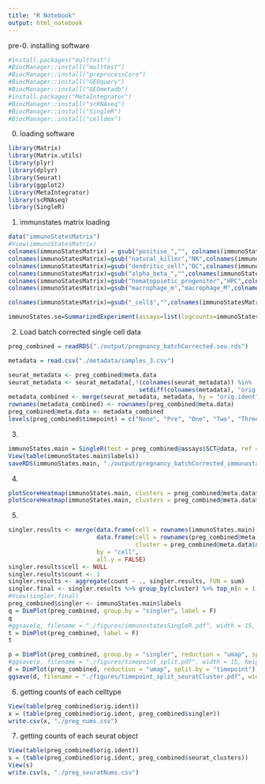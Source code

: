 ```yaml
---
title: "R Notebook"
output: html_notebook
---
```

pre-0. installing software
```r
#install.packages("multtest")
#BiocManager::install("multtest")
#BiocManager::install("preprocessCore")
#BiocManager::install("GEOquery")
#BiocManager::install("GEOmetadb")
#install.packages("MetaIntegrator")
#BiocManager::install("scRNAseq")
#BiocManager::install("SingleR")
#BiocManager::install("celldex")
```
0. loading software
```r
library(Matrix)
library(Matrix.utils)
library(plyr)
library(dplyr)
library(Seurat)
library(ggplot2)
library(MetaIntegrator)
library(scRNAseq)
library(SingleR) 
```

1. immunstates matrix loading
```r
data("immunoStatesMatrix") 
#View(immunoStatesMatrix)
colnames(immunoStatesMatrix) = gsub("positive_","", colnames(immunoStatesMatrix))
colnames(immunoStatesMatrix)=gsub("natural_killer","NK",colnames(immunoStatesMatrix))
colnames(immunoStatesMatrix)=gsub("dendritic_cell","DC",colnames(immunoStatesMatrix))
colnames(immunoStatesMatrix)=gsub("alpha_beta_","",colnames(immunoStatesMatrix))
colnames(immunoStatesMatrix)=gsub("hematopoietic_progenitor","HPC",colnames(immunoStatesMatrix))
colnames(immunoStatesMatrix)=gsub("macrophage_m","macrophage_M",colnames(immunoStatesMatrix))

colnames(immunoStatesMatrix)=gsub("_cell$","",colnames(immunoStatesMatrix)) 

immunoStates.se=SummarizedExperiment(assays=list(logcounts=immunoStatesMatrix),colData=DataFrame(label=colnames(immunoStatesMatrix)))
```

2. Load batch corrected single cell data
```r
preg_combined = readRDS("./output/pregnancy_batchCorrected.seu.rds")

metadata = read.csv("./metadata/samples_3.csv")

seurat_metadata <- preg_combined@meta.data
seurat_metadata <- seurat_metadata[,!(colnames(seurat_metadata)) %in% 
                                     setdiff(colnames(metadata), "orig.ident")]
metadata_combined <- merge(seurat_metadata, metadata, by = "orig.ident")
rownames(metadata_combined) <- rownames(preg_combined@meta.data)
preg_combined@meta.data <- metadata_combined
levels(preg_combined$timepoint) = c("None", "Pre", "One", "Two", "Three", "Post")

```

3.
```r
immunoStates.main = SingleR(test = preg_combined@assays$SCT@data, ref = immunoStates.se, labels = immunoStates.se$label)
View(table(immunoStates.main$labels))
saveRDS(immunoStates.main, "./output/pregnancy_batchCorrected_immunostates.rds")
```

4.
```r
plotScoreHeatmap(immunoStates.main, clusters = preg_combined@meta.data$orig.ident)
plotScoreHeatmap(immunoStates.main, clusters = preg_combined@meta.data$seurat_clusters)

```



5.
```r
singler.results <- merge(data.frame(cell = rownames(immunoStates.main), singler = immunoStates.main$labels), 
                         data.frame(cell = rownames(preg_combined@meta.data), 
                                    cluster = preg_combined@meta.data$seurat_clusters), 
                         by = "cell", 
                         all.y = FALSE)
singler.results$cell <- NULL
singler.results$count <- 1
singler.results <- aggregate(count ~ ., singler.results, FUN = sum)
singler.final <- singler.results %>% group_by(cluster) %>% top_n(n = 1, wt = count)
#View(singler.final)
preg_combined$singler <- immunoStates.main$labels
q = DimPlot(preg_combined, group.by = "singler", label = F) 
q
#ggsave(q, filename = "./figures/immunostatesSingleR.pdf", width = 15, height = 8)
t = DimPlot(preg_combined, label = F) 
t
```

```r
p = DimPlot(preg_combined, group.by = "singler", reduction = "umap", split.by = "timepoint")
#ggsave(p, filename = "./figures/timepoint_split.pdf", width = 15, height = 8)
d = DimPlot(preg_combined, reduction = "umap", split.by = "timepoint")
ggsave(d, filename = "./figures/timepoint_split_seuratCluster.pdf", width = 15, height = 8)
```
6. getting counts of each celltype
```r
View(table(preg_combined$orig.ident))
x = (table(preg_combined$orig.ident, preg_combined$singler))
write.csv(x, "./preg_nums.csv")
```

7. getting counts of each seurat object
```r
View(table(preg_combined$orig.ident))
s = (table(preg_combined$orig.ident, preg_combined$seurat_clusters))
View(s)
write.csv(s, "./preg_seuratNums.csv")

```
